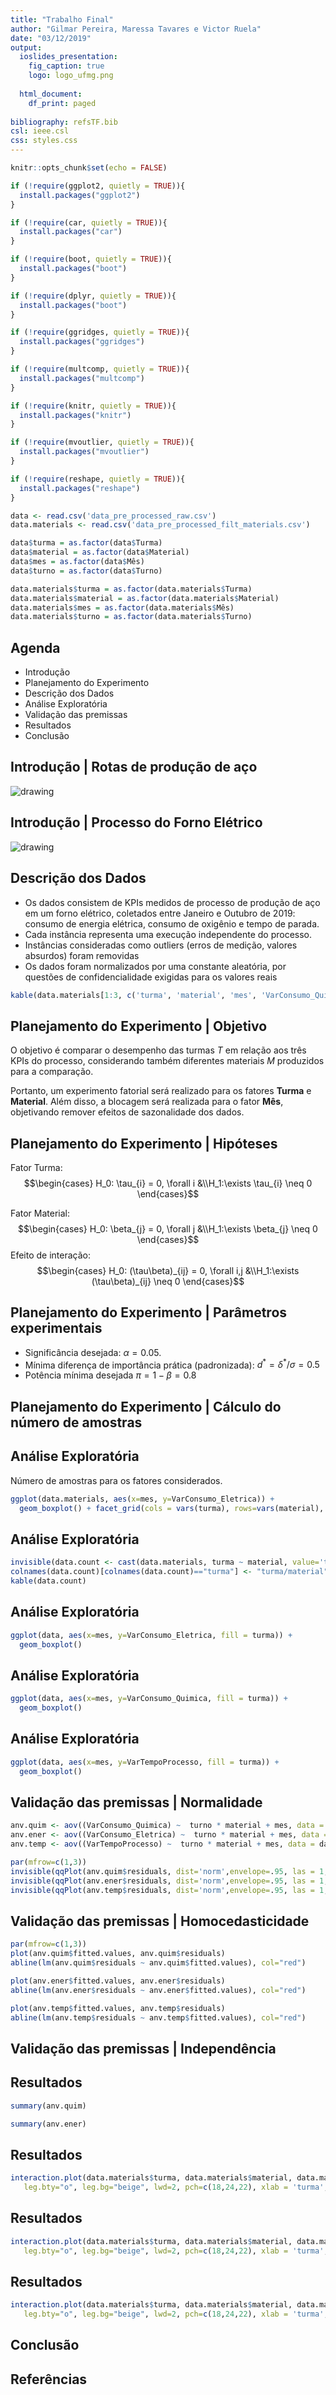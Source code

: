 ```yaml
---
title: "Trabalho Final"
author: "Gilmar Pereira, Maressa Tavares e Victor Ruela"
date: "03/12/2019"
output: 
  ioslides_presentation:
    fig_caption: true
    logo: logo_ufmg.png
  
  html_document:
    df_print: paged
    
bibliography: refsTF.bib
csl: ieee.csl
css: styles.css
---
```


<script src="jquery.min.js"></script>

<script>
  $(document).ready(function() {
    $('slide:not(.backdrop):not(.title-slide)').append('<div class=\"footnotes\">');

    $('footnote').each(function(index) {
      var text  = $(this).html();
      var fnNum = (index+1).toString().sup();
      $(this).html(text + fnNum);

      var footnote   = fnNum + ': ' + $(this).attr('content') + '<br/>';
      var oldContent = $(this).parents('slide').children('div.footnotes').html();
      var newContent = oldContent + footnote;
      $(this).parents('slide').children('div.footnotes').html(newContent);
    });
  });
</script>


```r
knitr::opts_chunk$set(echo = FALSE)

if (!require(ggplot2, quietly = TRUE)){
  install.packages("ggplot2")
}

if (!require(car, quietly = TRUE)){
  install.packages("car")
}

if (!require(boot, quietly = TRUE)){
  install.packages("boot")
}

if (!require(dplyr, quietly = TRUE)){
  install.packages("boot")
}

if (!require(ggridges, quietly = TRUE)){
  install.packages("ggridges")
}

if (!require(multcomp, quietly = TRUE)){
  install.packages("multcomp")
}

if (!require(knitr, quietly = TRUE)){
  install.packages("knitr")
}

if (!require(mvoutlier, quietly = TRUE)){
  install.packages("mvoutlier")
}

if (!require(reshape, quietly = TRUE)){
  install.packages("reshape")
}

```


```r
data <- read.csv('data_pre_processed_raw.csv')
data.materials <- read.csv('data_pre_processed_filt_materials.csv')

data$turma = as.factor(data$Turma)
data$material = as.factor(data$Material)
data$mes = as.factor(data$Mês)
data$turno = as.factor(data$Turno)

data.materials$turma = as.factor(data.materials$Turma)
data.materials$material = as.factor(data.materials$Material)
data.materials$mes = as.factor(data.materials$Mês)
data.materials$turno = as.factor(data.materials$Turno)
```

## Agenda

- Introdução
- Planejamento do Experimento
- Descrição dos Dados
- Análise Exploratória
- Validação das premissas
- Resultados
- Conclusão

## Introdução | <footnote content="Disponível em https://www.newsteelconstruction.com/wp/an-introduction-to-steelmaking/"> Rotas de produção de aço</footnote>


<img src="steel_making.gif" alt="drawing" class="center"/>

## Introdução | <footnote content="Disponível em https://www.steelconstruction.info/Steel_manufacture"> Processo do Forno Elétrico</footnote>

<img src="eaf_diagram.png" alt="drawing" class="center"/>

## Descrição dos Dados {.smaller}

* Os dados consistem de KPIs medidos de processo de produção de aço em um forno elétrico, coletados entre Janeiro e Outubro de 2019: consumo de energia elétrica, consumo de oxigênio e tempo de parada. 
* Cada instância representa uma execução independente do processo. 
* Instâncias consideradas como outliers (erros de medição, valores absurdos) foram removidas
* Os dados foram normalizados por uma constante aleatória, por questões de confidencialidade exigidas para os valores reais

```r
kable(data.materials[1:3, c('turma', 'material', 'mes', 'VarConsumo_Quimica', 'VarConsumo_Eletrica','VarTempoProcesso')] )
```


## Planejamento do Experimento | Objetivo {.smaller}

O objetivo é comparar o desempenho das turmas $T$ em relação aos três KPIs do processo,  considerando também diferentes materiais $M$ produzidos para a comparação.

Portanto, um experimento fatorial será realizado para os fatores **Turma** e **Material**. Além disso, a blocagem será realizada para o fator **Mês**, objetivando remover efeitos de sazonalidade dos dados.

## Planejamento do Experimento | Hipóteses {.smaller}

Fator Turma:
$$\begin{cases} H_0: \tau_{i} = 0, \forall i &\\H_1:\exists \tau_{i} \neq 0 \end{cases}$$

Fator Material:
$$\begin{cases} H_0: \beta_{j} = 0, \forall j &\\H_1:\exists \beta_{j} \neq 0 \end{cases}$$
Efeito de interação:
$$\begin{cases} H_0: (\tau\beta)_{ij} = 0, \forall i,j &\\H_1:\exists (\tau\beta)_{ij} \neq 0 \end{cases}$$

## Planejamento do Experimento | Parâmetros experimentais {.smaller}

* Significância desejada: $\alpha = 0.05$.
* Mínima diferença de importância prática (padronizada): $d^* = \delta^*/\sigma = 0.5$
* Potência mínima desejada $\pi = 1 - \beta = 0.8$


## Planejamento do Experimento | Cálculo do número de amostras {.smaller}



## Análise Exploratória  {.smaller}

Número de amostras para os fatores considerados.
```r

ggplot(data.materials, aes(x=mes, y=VarConsumo_Eletrica)) + 
  geom_boxplot() + facet_grid(cols = vars(turma), rows=vars(material), scales = "free_y")

```

## Análise Exploratória  {.smaller}

```r

invisible(data.count <- cast(data.materials, turma ~ material, value='turno', fun.aggregate = length))
colnames(data.count)[colnames(data.count)=="turma"] <- "turma/material"
kable(data.count)

```

## Análise Exploratória  {.smaller}

```r
ggplot(data, aes(x=mes, y=VarConsumo_Eletrica, fill = turma)) + 
  geom_boxplot() 

```

## Análise Exploratória {.smaller}

```r
ggplot(data, aes(x=mes, y=VarConsumo_Quimica, fill = turma)) + 
  geom_boxplot() 

```

## Análise Exploratória {.smaller}

```r
ggplot(data, aes(x=mes, y=VarTempoProcesso, fill = turma)) + 
  geom_boxplot() 

```

## Validação das premissas | Normalidade {.smaller}

```r
anv.quim <- aov((VarConsumo_Quimica) ~  turno * material + mes, data = data.materials)
anv.ener <- aov((VarConsumo_Eletrica) ~  turno * material + mes, data = data.materials)
anv.temp <- aov((VarTempoProcesso) ~  turno * material + mes, data = data.materials)

par(mfrow=c(1,3))
invisible(qqPlot(anv.quim$residuals, dist='norm',envelope=.95, las = 1, pch = 16, ylab = "VarConsumo_Quimica"))
invisible(qqPlot(anv.ener$residuals, dist='norm',envelope=.95, las = 1, pch = 16, ylab = "VarConsumo_Eletrica"))
invisible(qqPlot(anv.temp$residuals, dist='norm',envelope=.95, las = 1, pch = 16, ylab = "VarTempoProcesso"))

```

## Validação das premissas | Homocedasticidade {.smaller}

```r
par(mfrow=c(1,3))
plot(anv.quim$fitted.values, anv.quim$residuals)
abline(lm(anv.quim$residuals ~ anv.quim$fitted.values), col="red")

plot(anv.ener$fitted.values, anv.ener$residuals)
abline(lm(anv.ener$residuals ~ anv.ener$fitted.values), col="red")

plot(anv.temp$fitted.values, anv.temp$residuals)
abline(lm(anv.temp$residuals ~ anv.temp$fitted.values), col="red")

```

## Validação das premissas | Independência {.smaller}

## Resultados {.smaller}

```r
summary(anv.quim)
```

```r
summary(anv.ener)
```


## Resultados {.smaller}

```r
interaction.plot(data.materials$turma, data.materials$material, data.materials$VarConsumo_Eletrica, type="b", col=c(1:4),
   leg.bty="o", leg.bg="beige", lwd=2, pch=c(18,24,22), xlab = 'turma', trace.label = 'material')
```

## Resultados {.smaller}

```r
interaction.plot(data.materials$turma, data.materials$material, data.materials$VarConsumo_Quimica, type="b", col=c(1:4),
   leg.bty="o", leg.bg="beige", lwd=2, pch=c(18,24,22), xlab = 'turma', trace.label = 'material')
```

## Resultados {.smaller}

```r
interaction.plot(data.materials$turma, data.materials$material, data.materials$VarTempoProcesso, type="b", col=c(1:4),
   leg.bty="o", leg.bg="beige", lwd=2, pch=c(18,24,22), xlab = 'turma', trace.label = 'material')
```

## Conclusão

## Referências
